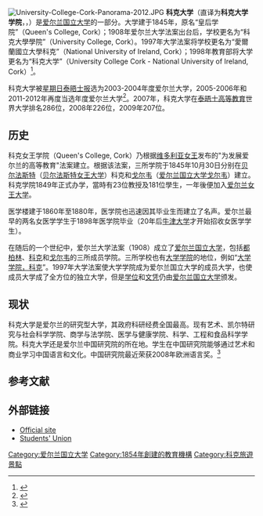 {{Infobox university
|name            =科克大學
|native_name     =Coláiste na hOllscoile, Corcaigh
|image           =[[Image:UCC_-_NUI,_Cork.png|Image:UCC - NUI, Cork.png]]
|motto           =''Where Finbarr Taught Let Munster Learn''
|established     =1845
|faculty         =762（2010）<ref name="factsandfigures">{{cite web |url=http://www.ucc.ie/en/about/factsandfigures/fullstory-34959-en.html |title=University College Cork (UCC) – About UCC – UCC Facts & Figures |publisher=UCC.ie |date= |accessdate=2012-11-28 |archive-date=2012-03-10 |archive-url=https://web.archive.org/web/20120310231736/http://www.ucc.ie/en/about/factsandfigures/fullstory-34959-en.html |dead-url=no }}</ref>
|president       =Dr. Michael B. Murphy
|head_label      =Registrar
|head            =Prof. Paul Giller
|undergrad       =12,578 (2009–2010)<ref name="factsandfigures"/>
|postgrad        =3,663 (2009–2010)<ref name="factsandfigures"/>
|city            =[[科克_(愛爾蘭)|科克]]
|country         =[[愛爾蘭|愛爾蘭]]
|coor            ={{Coord|51.893|-8.493|type:edu_region:IE|display=inline,title}}
|affiliations    =[[大西洋大學聯盟|AUA]]<br/> [[歐洲大學協會|EUA]]<br/> [[愛爾蘭國立大學|NUI]] [[愛爾蘭大學協會|IUA]] [[Universities_Ireland|UI]]<br/> [[烏德勒支網絡|烏德勒支網絡]]
|website         ={{url|http://www.ucc.ie}}
|address         =Western Road<br/>Cork
|telephone       =+353-21-490 3000
|logo            =
}}
[[File:University-College-Cork-Panorama-2012.JPG|thumb]]
'''科克大学'''（直译为'''科克大学学院'''，{{lang-en|University College Cork}}，{{lang-ga|Coláiste na hOllscoile, Corcaigh}}）是[[爱尔兰国立大学|爱尔兰国立大学]]的一部分。大学建于1845年，原名“皇后学院”（Queen's College, Cork）；1908年爱尔兰大学法案出台后，学校更名为“科克大學學院”（University College, Cork）。1997年大学法案将学校更名为“愛爾蘭國立大學科克”（National University of Ireland, Cork）；1998年教育部将大学更名为“科克大学”（University College Cork - National University of Ireland, Cork）<ref>{{Cite web |url=http://www.nui.ie/ |title=About NUI - Constituent Universities |accessdate=2009-07-12 |archive-date=2008-10-14 |archive-url=https://web.archive.org/web/20081014105808/http://www.nui.ie/ |dead-url=no }}</ref>。

科克大学被[[星期日泰晤士报|星期日泰晤士报]]选为2003-2004年度爱尔兰大学，2005-2006年和2011-2012年再度当选年度爱尔兰大学<ref>{{Cite web |url=http://www.ucc.ie/en/news/fullstory-136971-en.html |title=University College Cork is “University of the Year” |access-date=2012-03-28 |archive-date=2013-05-13 |archive-url=https://web.archive.org/web/20130513045421/http://www.ucc.ie/en/news/fullstory-136971-en.html |dead-url=no }}</ref>。2007年，科克大学在[[泰晤士高等教育|泰晤士高等教育]]世界大学排名286位，2008年226位，2009年207位。

== 历史 ==
科克女王学院（Queen's College, Cork）乃根据[[维多利亚女王|维多利亚女王]]发布的"为发展爱尔兰的高等教育"法案建立。根据该法案，三所学院于1845年10月30日分别在[[贝尔法斯特|贝尔法斯特]]（[[贝尔法斯特女王大学|贝尔法斯特女王大学]]）科克和[[戈尔韦|戈尔韦]]（[[爱尔兰国立大学戈尔韦|爱尔兰国立大学戈尔韦]]）建立。科克学院1849年正式办学，當時有23位教授及181位學生，一年後便加入[[爱尔兰女王大学|爱尔兰女王大学]]。

医学楼建于1860年至1880年，医学院也迅速因其毕业生而建立了名声。爱尔兰最早的两名女医学学生于1898年医学院毕业（20年后[[牛津大学|牛津大学]]才开始招收女医学学生）。

在随后的一个世纪中，爱尔兰大学法案（1908）成立了[[爱尔兰国立大学|爱尔兰国立大学]]，包括[[都柏林|都柏林]]、[[科克|科克]]和[[戈尔韦|戈尔韦]]的三所成员学院。三所学校也有[[大学学院|大学学院]]的地位，例如“[[大学学院，科克|大学学院，科克]]”。1997年大学法案使大学学院成为爱尔兰国立大学的成员大学，也使成员大学成了全方位的独立大学，但是[[学位|学位]]和[[文凭|文凭]]仍由[[爱尔兰国立大学|爱尔兰国立大学]]颁发。

== 现状 ==
科克大学是爱尔兰的研究型大学，其政府科研经费全国最高。现有艺术、凯尔特研究与社会科学学院、商学与法学院、医学与健康学院、科学、工程和食品科学学院。科克大学还是爱尔兰中国研究院的所在地。学生在中国研究院能够通过艺术和商业学习中国语言和文化。中国研究院最近荣获2008年欧洲语言奖。<ref>{{Cite web |url=http://www.ucc.ie/en/AsianSchool/ChineseStudies/NewsandEvents/receivingeuropeanlanguageaward/ |title=存档副本 |access-date=2012-03-28 |archive-date=2012-01-11 |archive-url=https://web.archive.org/web/20120111234545/http://www.ucc.ie/en/AsianSchool/ChineseStudies/NewsandEvents/receivingeuropeanlanguageaward/ |dead-url=no }}</ref>

==参考文献==
{{reflist}}

== 外部链接 ==
*[http://www.ucc.ie/ Official site] {{Wayback|url=http://www.ucc.ie/ |date=20080326140655 }}
*[http://www.collegeroad.ie/ Students' Union] {{Wayback|url=http://www.collegeroad.ie/ |date=20210420143326 }}
{{Utrecht Net}}
{{IrishUni}}

[[Category:爱尔兰国立大学|Category:爱尔兰国立大学]]
[[Category:1854年創建的教育機構|Category:1854年創建的教育機構]]
[[Category:科克旅遊景點|Category:科克旅遊景點]]